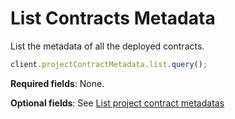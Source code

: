 # List Contracts Metadata

List the metadata of all the deployed contracts.

```typescript
client.projectContractMetadata.list.query();
```

**Required fields**: None.

**Optional fields**: See [List project contract metadatas](https://docs-api.owlprotocol.xyz/reference/projectcontractmetadata-list)
